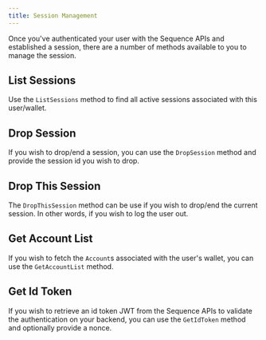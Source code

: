 ```yaml
---
title: Session Management
---
```


Once you've authenticated your user with the Sequence APIs and established a session, there are a number of methods available to you to manage the session.

## List Sessions

Use the `ListSessions` method to find all active sessions associated with this user/wallet.

## Drop Session

If you wish to drop/end a session, you can use the `DropSession` method and provide the session id you wish to drop.

## Drop This Session

The `DropThisSession` method can be use if you wish to drop/end the current session. In other words, if you wish to log the user out.

## Get Account List 

If you wish to fetch the `Account`s associated with the user's wallet, you can use the `GetAccountList` method.

## Get Id Token

If you wish to retrieve an id token JWT from the Sequence APIs to validate the authentication on your backend, you can use the `GetIdToken` method and optionally provide a nonce.